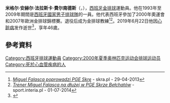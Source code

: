 
{{Infobox volleyball biography
| name             = 米格尔·安赫尔·法拉斯卡
| image            = Miguel Falasca 2014 01.jpg
| caption          = 
| fullname         = Miguel Ángel Falasca Fernández
| nationality      = {{ESP}}<br>{{ARG}}
| birth_date       = {{Birth date|1973|4|29|mf=n}}
| birth_place      = {{ARG}}[[门多萨|门多萨]]
| death_date       = {{death date and age|2019|6|22|1973|4|29|mf=y}}
| death_place      = {{ITA}}[[蒙扎|蒙扎]]
| hometown         =
| height           = {{height|m=1.94|precision=0}}
| weight           = {{convert|90|kg|lb|0|abbr=on}}
| spike            = {{convert|345|cm|abbr=on}}
| block            = {{convert|322|cm|abbr=on}}
| team             = 
| currentnumber    = 10
| nationalteam     = {{vb|ESP}}
| nationalyears    = 1993年–2009年
| position         =二传手
| medaltemplates   =
{{MedalCountry|{{ESP}}}}
{{MedalSport|男子[[排球|排球]]}}
{{MedalCompetition|[[欧洲排球锦标赛|欧洲排球锦标赛]]}}
{{MedalGold| 2007年俄罗斯|}}
{{MedalCompetition|[[歐洲排球聯賽|歐洲排球聯賽]]}}
{{MedalGold |2007年葡萄牙|}}
{{MedalSilver|2009年葡萄牙|}}
{{MedalBronze|2005年俄罗斯|}}
| updated          = 2019年6月22日
}}
'''米格尔·安赫尔·法拉斯卡·費尔南德斯'''（{{lang-es|'''Miguel Ángel Falasca Fernández'''}}，{{bd|1973年|4月29日|2019年|6月22日|catIdx=F法}}），[[西班牙|西班牙]][[金排球|金排球]]運動員。他在1993年至2009年期間是[[西班牙國家男子排球隊|西班牙國家男子排球隊]]的一員。他代表西班牙參加了2000年奧運會和2007年歐洲金排球錦標賽。退役后成为金排球教練<ref>[http://www.skra.pl/aktualnosci-przeglad/item/1745-miguel-falasca-poprowadzi-pge-skre ''Miguel Falasca poprowadzi PGE Skrę ''] - skra.pl - 29-04-2013</ref><ref>[http://sport.interia.pl/siatkowka/ekstraklasa-mezczyzn/news-trener-miguel-falasca-na-dluzej-w-pge-skrze-belchatow,nId,1451369 ''Trener Miguel Falasca na dłużej w PGE Skrze Bełchatów''] - sport.interia.pl - 01-07-2014</ref>。2019年6月22日他因[[心脏病|心脏病]]发作逝世<ref>{{cite web|url=https://www.20minutos.es/deportes/noticia/muere-miguel-angel-falasca-voleibol-infarto-3679801/0/|title=Muere Miguel Ángel Falasca, histórico jugador de voleibol español, de un infarto a los 46 años|website=[[20_Minutos|20 Minutos]]|language=es}}</ref>，享年46歲。

== 參考資料 ==
{{Reflist}}

{{Authority control}}
{{DEFAULTSORT:Falasca, Miguel Angel}}
[[Category:西班牙排球運動員|Category:西班牙排球運動員]]
[[Category:2000年夏季奥林匹克运动会排球运动员|Category:2000年夏季奥林匹克运动会排球运动员]]
[[Category:死於心血管疾病的人|Category:死於心血管疾病的人]]